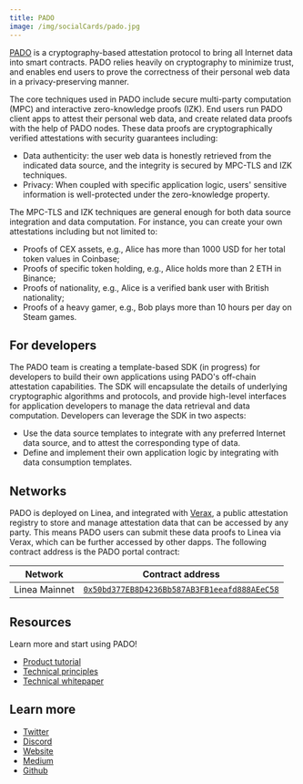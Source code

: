```yaml
---
title: PADO
image: /img/socialCards/pado.jpg
---
```


[PADO](https://padolabs.org) is a cryptography-based attestation protocol to bring all Internet 
data into smart contracts. PADO relies heavily on cryptography to minimize trust, and enables end 
users to prove the correctness of their personal web data in a privacy-preserving manner.

The core techniques used in PADO include secure multi-party computation (MPC) and interactive 
zero-knowledge proofs (IZK). End users run PADO client apps to attest their personal web data, and 
create related data proofs with the help of PADO nodes. These data proofs are cryptographically 
verified attestations with security guarantees including:

- Data authenticity: the user web data is honestly retrieved from the indicated data source, and 
the integrity is secured by MPC-TLS and IZK techniques.
- Privacy: When coupled with specific application logic, users' sensitive information is 
well-protected under the zero-knowledge property.

The MPC-TLS and IZK techniques are general enough for both data source integration and data 
computation. For instance, you can create your own attestations including but not limited to:

- Proofs of CEX assets, e.g., Alice has more than 1000 USD for her total token values in Coinbase;
- Proofs of specific token holding, e.g., Alice holds more than 2 ETH in Binance;
- Proofs of nationality, e.g., Alice is a verified bank user with British nationality;
- Proofs of a heavy gamer, e.g., Bob plays more than 10 hours per day on Steam games.

## For developers

The PADO team is creating a template-based SDK (in progress) for developers to build their own 
applications using PADO's off-chain attestation capabilities. The SDK will encapsulate the details 
of underlying cryptographic algorithms and protocols, and provide high-level interfaces for 
application developers to manage the data retrieval and data computation. Developers can leverage 
the SDK in two aspects:

- Use the data source templates to integrate with any preferred Internet data source, and to attest
the corresponding type of data.
- Define and implement their own application logic by integrating with data consumption templates.

## Networks

PADO is deployed on Linea, and integrated with [Verax](https://github.com/Consensys/verax-documentation), 
a public attestation registry to store and manage attestation data that can be accessed by any 
party. This means PADO users can submit these data proofs to Linea via Verax, which can be further 
accessed by other dapps. The following contract address is the PADO portal contract:

| Network | Contract address |
| --- | --- |
| Linea Mainnet | [`0x50bd377EB8D4236Bb587AB3FB1eeafd888AEeC58`](https://lineascan.build/address/0x50bd377EB8D4236Bb587AB3FB1eeafd888AEeC58) |

## Resources

Learn more and start using PADO!

- [Product tutorial](https://docs.padolabs.org/Products/Extension)
- [Technical principles](https://docs.padolabs.org/How-PADO-Works/)
- [Technical whitepaper](https://eprint.iacr.org/2023/964.pdf)

## Learn more

- [Twitter](https://twitter.com/padolabs)
- [Discord](https://discord.gg/YxJftNRxhh)
- [Website](https://padolabs.org)
- [Medium](https://medium.com/@padolabs)
- [Github](https://github.com/pado-labs/)
